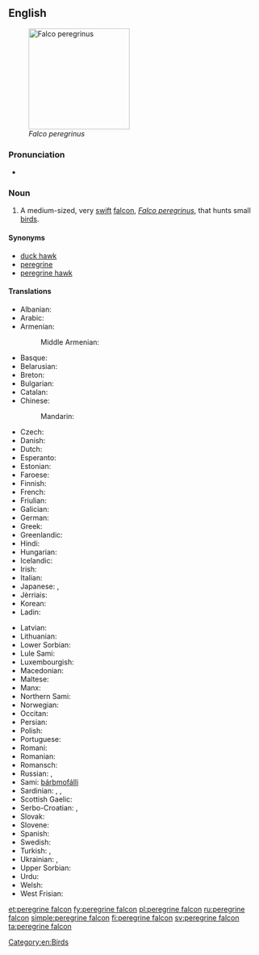 {{wikipedia|Peregrine Falcon}}
==English==
[[Image:PeregrineFalcon.jpg|thumb|right|200px|''Falco peregrinus'']]

===Pronunciation===
* {{IPA|/ˈpɛɹɛɡɹɪnˈfælkɒn/|lang=en}}

===Noun===
{{en-noun|head=[[peregrine]] [[falcon]]}}

# A medium-sized, very [[swift]] [[falcon]], ''[[Falco peregrinus]]'', that hunts small [[bird]]s.

====Synonyms====
* [[duck hawk]]
* [[peregrine]]
* [[peregrine hawk]]

====Translations====
{{trans-top|Falco peregrinus}}
* Albanian: {{t|sq|petriti}}
* Arabic: {{t|ar|شاهين|tr=šāhīn}}
* Armenian: {{t|hy|իսկական բազե|sc=Armn}}
*: Middle Armenian: {{t|axm|շահէն|sc=Armn}}
* Basque: {{t|eu|belatz handi}}
* Belarusian: {{t|be|сапсан|m|tr=sapsán}}
* Breton: {{t|br|falc’hun kantreat}}
* Bulgarian: {{t|bg|сокол скитник|m|tr=sókol skítnik}}
* Catalan: {{t|ca|falcó pelegrí}}
* Chinese:
*: Mandarin: {{t|cmn|游隼|tr=yóusǔn|sc=Hani}}
* Czech: {{t|cs|sokol stěhovavý|m}}
* Danish: {{t|da|vandrefalk|c}}
* Dutch: {{t+|nl|slechtvalk|m}}
* Esperanto: {{t|eo|falko}}
* Estonian: {{t|et|rabapistrik}}
* Faroese: {{t|fo|ferðafalkur}}
* Finnish: {{t+|fi|muuttohaukka}}
* French: {{t+|fr|faucon pèlerin|m}}
* Friulian: {{t|fur|falcon}}
* Galician: {{t|gl|falcón peregrino}}
* German: {{t+|de|Wanderfalke|m}}
* Greek: {{t+|el|πετρίτης|m|tr=petritis}}
* Greenlandic: {{t|kl|kiinaaleeraq}}
* Hindi: {{t|hi|शाहीन|tr=šāhīn}}
* Hungarian: {{t+|hu|vándorsólyom}}
* Icelandic: {{t+|is|förufálki}}
* Irish: {{t+|ga|fabhcún gorm}}
* Italian: {{t|it|falco pellegrino|m}}
* Japanese: {{t+|ja|隼|tr=hayabusa}}, {{t|ja|ハヤブサ|tr=hayabusa}}
* Jèrriais: {{t|roa-jer|êcouffl'ye|m}}
* Korean: {{t+|ko|매|sc=Hang}}
* Ladin: {{t|lld|falcon}}
{{trans-mid}}
* Latvian: {{t|lv|lielais piekūns}}
* Lithuanian: {{t|lt|sakalas keleivis}}
* Lower Sorbian: {{t|dsb|sokoł}}
* Lule Sami: {{t|smj|unnep rievsakhábak}}
* Luxembourgish: {{t|lb|Spuervull|m}}
* Macedonian: {{t|mk|сив сокол|m|tr=siv sókol}}
* Maltese: {{t|mt|bies}}
* Manx: {{t|gv|shirragh y ree|m}}
* Northern Sami: {{t|se|bárbmofálli}}
* Norwegian: {{t+|no|vandrefalk}}
* Occitan: {{t|oc|moisset pelegrin}}
* Persian: {{t+|fa|شاهین|tr=šāhīn}}
* Polish: {{t|pl|sokół wędrowny|m}}
* Portuguese: {{t|pt|falcão peregrino|m}}
* Romani: {{t|rom|falkono|m}}
* Romanian: {{t|ro|șoim călător}}
* Romansch: {{t|rm|falcun pelegrin}}
* Russian: {{t+|ru|сапсан|m|tr=sapsán}}, {{t|ru|настоящий сокол|m|tr=nastojáščij sókol}}
* Sami: [[bárbmofálli]]
* Sardinian: {{t|sc|àcchili piscadrixi}}, {{t|sc|tilibriu}}, {{t|sc|astori perdighinu}}
* Scottish Gaelic: {{t|gd|seabhag-ghorm|f}}
* Serbo-Croatian: {{t|sh|сиви соко|m|sc=Cyrl}}, {{t|sh|sivi soko|m}}
* Slovak: {{t|sk|sokol sťahovavý|m}}
* Slovene: {{t+|sl|sokol selec|m}}
* Spanish: {{t|es|halcón peregrino|m}}
* Swedish: {{t+|sv|pilgrimsfalk}}
* Turkish: {{t+|tr|doğan}}, {{t|tr|gökdoğan}}
* Ukrainian: {{t|uk|сапсан|m|tr=sapsán}}, {{t|uk|сокіл|m|tr=sókil}}
* Upper Sorbian: {{t|hsb|sokoł}}
* Urdu: {{t|ur|شاہین|tr=šāhīn}}
* Welsh: {{t|cy|hebog tramor}}
* West Frisian: {{t|fy|noardske falk}}
{{trans-bottom}}

[[Category:en:Birds]]

[[et:peregrine falcon]]
[[fy:peregrine falcon]]
[[pl:peregrine falcon]]
[[ru:peregrine falcon]]
[[simple:peregrine falcon]]
[[fi:peregrine falcon]]
[[sv:peregrine falcon]]
[[ta:peregrine falcon]]